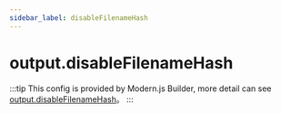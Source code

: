 ```yaml
---
sidebar_label: disableFilenameHash
---
```


# output.disableFilenameHash

:::tip
This config is provided by Modern.js Builder, more detail can see [output.disableFilenameHash](https://modernjs.dev/builder/en/api/config-output.html#output-disablefilenamehash)。
:::


<Main />
